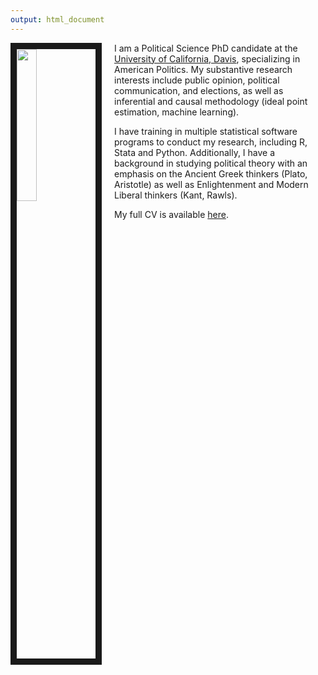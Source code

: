 ```yaml
---
output: html_document
---
```


<link rel="stylesheet" href="style.css" type="text/css">

<img src="images/bear.jpg" style="width:25%; border:10px solid; margin-right: 20px" align="left">

I am a Political Science PhD candidate at the [University of California, Davis](https://ps.ucdavis.edu/), specializing in American Politics. My substantive research interests include public opinion, political communication, and elections, as well as inferential and causal methodology (ideal point estimation, machine learning). 

I have training in multiple statistical software programs to conduct my research, including R, Stata and Python. Additionally, I have a background in studying political theory with an emphasis on the Ancient Greek thinkers (Plato, Aristotle) as well as Enlightenment and Modern Liberal thinkers (Kant, Rawls).

My full CV is available [here](files/jbroadcv0419).